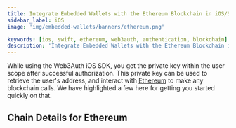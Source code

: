 ```yaml
---
title: Integrate Embedded Wallets with the Ethereum Blockchain in iOS/Swift Applications
sidebar_label: iOS
image: 'img/embedded-wallets/banners/ethereum.png'

keywords: [ios, swift, ethereum, web3auth, authentication, blockchain]
description: 'Integrate Embedded Wallets with the Ethereum Blockchain in iOS/Swift Applications | Embedded Wallets'
---
```



While using the Web3Auth iOS SDK, you get the private key within the user scope after successful authorization. This private key can be used to retrieve the user's address, and interact with [Ethereum](https://ethereum.org/) to make any blockchain calls. We have highlighted a few here for getting you started quickly on that.

## Chain Details for Ethereum

<ChainDetailsEthereum />

<EVMInteraction />
